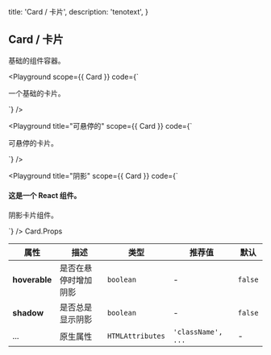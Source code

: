 
  title: 'Card / 卡片',
  description: 'tenotext',
}

## Card / 卡片

基础的组件容器。


<Playground
  scope={{ Card }}
  code={`
<Card>
  <p>一个基础的卡片。</p>
</Card>
`} />

<Playground
  title="可悬停的"
  scope={{ Card }}
  code={`
<Card hoverable>
  <p>可悬停的卡片。</p>
</Card>
`} />

<Playground
  title="阴影"
  scope={{ Card }}
  code={`
<Card shadow>
  <h4>这是一个 React 组件。</h4>
  <p>阴影卡片组件。</p>
</Card>
`} />

<Attributes edit="/pages/docs/components/card.mdx">
<Attributes.Title>Card.Props</Attributes.Title>

| 属性 | 描述 | 类型 | 推荐值 | 默认
| ---------- | ---------- | ---- |  -------------- | ------ |
| **hoverable** | 是否在悬停时增加阴影 | `boolean` | - | `false` |
| **shadow** | 是否总是显示阴影 | `boolean` | - | `false` |
| ... | 原生属性 | `HTMLAttributes` | `'className', ...` | - |

</Attributes>


